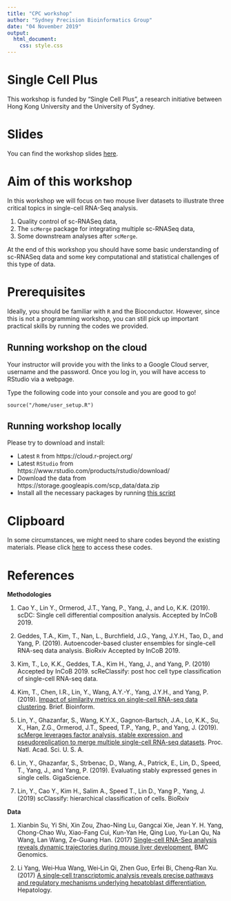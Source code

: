 ```yaml
---
title: "CPC workshop"
author: "Sydney Precision Bioinformatics Group"
date: "04 November 2019"
output:
  html_document:
    css: style.css
---
```


# Single Cell Plus

This workshop is funded by "Single Cell Plus", a research initiative between Hong Kong University and the University of Sydney.

# Slides

You can find the workshop slides [here](slides.pdf). 

# Aim of this workshop

In this workshop we will focus on two mouse liver datasets to illustrate three critical topics in single-cell RNA-Seq analysis.

  1. Quality control of sc-RNASeq data,
  1. The `scMerge` package for integrating multiple sc-RNASeq data, 
  1. Some downstream analyses after `scMerge`. 


At the end of this workshop you should have some basic understanding of sc-RNASeq data and some key computational and statistical challenges of this type of data. 

# Prerequisites

Ideally, you should be familiar with `R` and the Bioconductor. However, since this is not a programming workshop, you can still pick up important practical skills by running the codes we provided. 

## Running workshop on the cloud

Your instructor will provide you with the links to a Google Cloud server, username and the password. Once you log in, you will have access to RStudio via a webpage. 

Type the following code into your console and you are good to go!

```
source("/home/user_setup.R")
```

## Running workshop locally

Please try to download and install:

  + Latest `R` from https://cloud.r-project.org/ 
  + Latest `RStudio` from https://www.rstudio.com/products/rstudio/download/
  + Download the data from https://storage.googleapis.com/scp_data/data.zip
  + Install all the necessary packages by running [this script](https://raw.githubusercontent.com/SydneyBioX/SC_CPC_workshop/master/install.R)

# Clipboard

In some circumstances, we might need to share codes beyond the existing materials. Please click [here](https://docs.google.com/document/d/136YffzxjkUM8RIGsnjD_yOkCTWw4Ijdwjy4_58nC-zc/edit?usp=sharing) to access these codes. 


# References

**Methodologies**

1. Cao Y., Lin Y., Ormerod, J.T., Yang, P., Yang, J., and Lo, K.K. (2019). scDC: Single cell differential composition analysis. Accepted by InCoB 2019.

1. Geddes, T.A., Kim, T., Nan, L., Burchfield, J.G., Yang, J.Y.H., Tao, D., and Yang, P. (2019). Autoencoder-based cluster ensembles for single-cell RNA-seq data analysis. BioRxiv Accepted by InCoB 2019.

1. Kim, T., Lo, K.K., Geddes, T.A., Kim H., Yang, J., and Yang, P. (2019) Accepted by InCoB 2019. scReClassify: post hoc cell type classification of single-cell RNA-seq data.

1. Kim, T., Chen, I.R., Lin, Y., Wang, A.Y.-Y., Yang, J.Y.H., and Yang, P. (2019). [Impact of similarity metrics on single-cell RNA-seq data clustering](https://doi.org/10.1093/bib/bby076). Brief. Bioinform.

1. Lin, Y., Ghazanfar, S., Wang, K.Y.X., Gagnon-Bartsch, J.A., Lo, K.K., Su, X., Han, Z.G., Ormerod, J.T., Speed, T.P., Yang, P., and Yang, J. (2019). [scMerge leverages factor analysis, stable expression, and pseudoreplication to merge multiple single-cell RNA-seq datasets](http://www.pnas.org/lookup/doi/10.1073/pnas.1820006116). Proc. Natl. Acad. Sci. U. S. A.

1. Lin, Y., Ghazanfar, S., Strbenac, D., Wang, A., Patrick, E., Lin, D., Speed, T., Yang, J., and Yang, P. (2019). Evaluating stably expressed genes in single cells. GigaScience.


1. Lin, Y., Cao Y., Kim H., Salim A., Speed T., Lin D., Yang P., Yang, J. (2019) scClassify: hierarchical classification of cells. BioRxiv

**Data**

1. Xianbin Su, Yi Shi, Xin Zou, Zhao-Ning Lu, Gangcai Xie, Jean Y. H. Yang, Chong-Chao Wu, Xiao-Fang Cui, Kun-Yan He, Qing Luo, Yu-Lan Qu, Na Wang, Lan Wang, Ze-Guang Han. (2017) [Single-cell RNA-Seq analysis reveals dynamic trajectories during mouse liver development](https://doi.org/10.1186/s12864-017-4342-x), BMC Genomics.

1. Li Yang, Wei‐Hua Wang, Wei‐Lin Qi, Zhen Guo, Erfei Bi, Cheng‐Ran Xu. (2017) [A single‐cell transcriptomic analysis reveals precise pathways and regulatory mechanisms underlying hepatoblast differentiation](https://doi.org/10.1002/hep.29353), Hepatology.